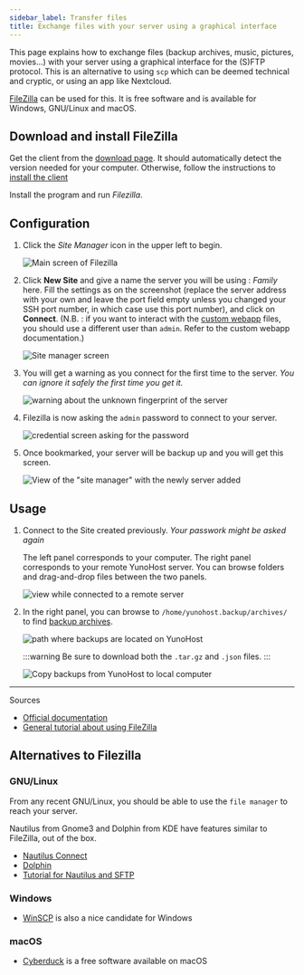 ```yaml
---
sidebar_label: Transfer files
title: Exchange files with your server using a graphical interface
---
```


This page explains how to exchange files (backup archives, music, pictures, movies...) with your server using a graphical interface for the (S)FTP protocol. This is an alternative to using `scp` which can be deemed technical and cryptic, or using an app like Nextcloud.

[FileZilla](https://filezilla-project.org/) can be used for this. It is free software and is available for Windows, GNU/Linux and macOS.

## Download and install FileZilla

Get the client from the [download page](https://filezilla-project.org/download.php?type=client). It should automatically detect the version needed for your computer. Otherwise, follow the instructions to [install the client](https://wiki.filezilla-project.org/Client_Installation)

Install the program and run *Filezilla*.

## Configuration

1. Click the *Site Manager* icon in the upper left to begin.

   ![Main screen of Filezilla](/img/softwares/filezilla_1.png)

2. Click **New Site** and give a name the server you will be using : *Family* here. Fill the settings as on the screenshot (replace the server address with your own and leave the port field empty unless you changed your SSH port number, in which case use this port number), and click on **Connect**. (N.B. : if you want to interact with the [custom webapp](https://github.com/YunoHost-Apps/my_webapp_ynh) files, you should use a different user than `admin`. Refer to the custom webapp documentation.)

   ![Site manager screen](/img/softwares/filezilla_2.png)

3. You will get a warning as you connect for the first time to the server. *You can ignore it safely the first time you get it.*

   ![warning about the unknown fingerprint of the server](/img/softwares/filezilla_3.png)

4. Filezilla is now asking the `admin` password to connect to your server.

   ![credential screen asking for the password](/img/softwares/filezilla_4.png)

5. Once bookmarked, your server will be backup up and you will get this screen.

   ![View of the "site manager" with the newly server added](/img/softwares/filezilla_5.png)

## Usage

1. Connect to the Site created previously. *Your passwork might be asked again*

   The left panel corresponds to your computer. The right panel corresponds to your remote YunoHost server. You can browse folders and drag-and-drop files between the two panels.

   ![view while connected to a remote server](/img/softwares/filezilla_6.png)

2. In the right panel, you can browse to `/home/yunohost.backup/archives/` to find [backup archives](/admin/backups/).

   ![path where backups are located on YunoHost](/img/softwares/filezilla_7.png)

   :::warning
   <FAIcon icon="fa-cloud-download"/> Be sure to download both the `.tar.gz` and `.json` files.
   :::

   ![Copy backups from YunoHost to local computer](/img/softwares/filezilla_8.png)

---

Sources

- [Official documentation](https://wiki.filezilla-project.org/FileZilla_Client_Tutorial_(en))
- [General tutorial about using FileZilla](https://www.rc.fas.harvard.edu/resources/documentation/sftp-file-transfer/)

## Alternatives to Filezilla

### GNU/Linux

From any recent GNU/Linux, you should be able to use the `file manager` to reach your server.

Nautilus from Gnome3 and Dolphin from KDE have features similar to FileZilla, out of the box.

- [Nautilus Connect](https://help.gnome.org/users/gnome-help/stable/nautilus-connect.html.en)
- [Dolphin](https://docs.kde.org/stable5/en/dolphin/dolphin/location-bar.html#location-bar-editable-kioslaves)
- [Tutorial for Nautilus and SFTP](https://www.techrepublic.com/article/how-to-use-linux-file-manager-to-connect-to-an-sftp-server/)

### Windows

- [WinSCP](https://winscp.net/) is also a nice candidate for Windows

### macOS

- [Cyberduck](https://cyberduck.io/) is a free software available on macOS
